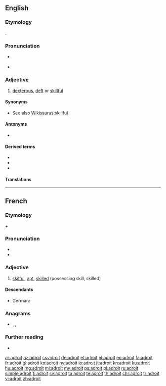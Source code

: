 ==English==

===Etymology===
{{bor|en|fr|adroit}}.

===Pronunciation===
* {{a|US}} {{IPA|/əˈdɹɔɪt/|lang=en}}
* {{rhymes|ɔɪt|lang=en}}

===Adjective===
{{en-adj|er|more}}

# [[dexterous]], [[deft]] or [[skillful]]

====Synonyms====
* See also [[Wikisaurus:skillful]]

====Antonyms====
* {{l|en|maladroit}}

====Derived terms====
* {{l|en|adroitness}}
* {{l|en|adroitly}}
* {{l|en|maladroit}}

====Translations====
{{trans-see|dextrous}}

----

==French==
===Etymology===
{{m|fr|à}} + {{m|fr|droit}}
===Pronunciation===
* {{fr-IPA}}
* {{audio|Fr-adroit.ogg|Audio|lang=fr}}

===Adjective===
{{fr-adj}}

# [[skilful]], [[apt]], [[skilled]] (possessing skill, skilled)

====Descendants====
* German: {{l|de|adrett}}

===Anagrams===
* {{l|fr|dorait}}, {{l|fr|rodait}}, {{l|fr|rôdait}}

===Further reading===
* {{R:TLFi}}

[[ar:adroit]]
[[az:adroit]]
[[cs:adroit]]
[[de:adroit]]
[[et:adroit]]
[[el:adroit]]
[[eo:adroit]]
[[fa:adroit]]
[[fr:adroit]]
[[gl:adroit]]
[[ko:adroit]]
[[hy:adroit]]
[[io:adroit]]
[[it:adroit]]
[[kn:adroit]]
[[ku:adroit]]
[[hu:adroit]]
[[mg:adroit]]
[[ml:adroit]]
[[my:adroit]]
[[ps:adroit]]
[[pl:adroit]]
[[ru:adroit]]
[[simple:adroit]]
[[fi:adroit]]
[[sv:adroit]]
[[ta:adroit]]
[[te:adroit]]
[[th:adroit]]
[[chr:adroit]]
[[tr:adroit]]
[[vi:adroit]]
[[zh:adroit]]